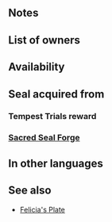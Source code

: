 {{SkillPage Tabs}}{{Passive
|name=Sorcery Blade
|type=A
|exclusive=0
|canUseMove=Infantry
|canUseWeapon={{WeaponList|exclude=Magical,Beast}}
|1name=Sorcery Blade 1
|1tagid=SID_魔道の刃1
|1promotionRarity=4
|1promotionTier=1
|1effect=At start of combat, if unit's HP = 100% and unit is adjacent to a magic ally, calculates damage using the lower of foe's Def or Res.
|1required=-
|1cost=60
|2name=Sorcery Blade 2
|2tagid=SID_魔道の刃2
|2promotionRarity=5
|2promotionTier=1
|2effect=At start of combat, if unit's HP ≥ 50% and unit is adjacent to a magic ally, calculates damage using the lower of foe's Def or Res.
|2cost=120
|3name=Sorcery Blade 3
|3tagid=SID_魔道の刃3
|3effect=At start of combat, if unit is adjacent to a magic ally, calculates damage using the lower of foe's Def or Res.
|3cost=240
|properties=random_owner
}}
==Notes==
{{TermRefersTo|Magic}}
{{LowerDefRes}}
==List of owners==
{{Skill Hero List}}
==Availability==
{{PassiveFocusList}}
{{PassiveDistributionList}}
{{PassiveCombatManualList}}
==Seal acquired from==
===Tempest Trials reward===
{{Tempest Trials seal reward}}
===[[Sacred Seal Forge]]===
{{SealCosts
|seals=Sorcery Blade 1;Sorcery Blade 2;Sorcery Blade 3
|badgeColor=Transparent
|costs1=20;100;40
|costs2=60;200;50
|costs3=400;1000;100
}}

==In other languages==
{{OtherLanguages
|japanese=魔道の刃
|german=Magieklinge
|spanishEU=Hoja mágica
|spanishLA=Espada mágica
|french=Lame magique
|italian=Lama incantata
|chineseTW=魔道之刃
|portuguese=Espada mágica
}}
==See also==
* [[Felicia's Plate]]
{{Seals Navbox}}
{{Passives Navbox|A}}
